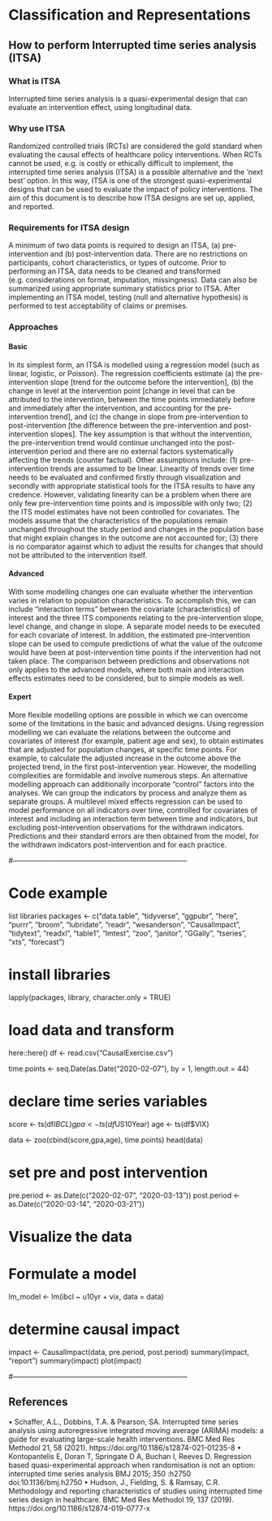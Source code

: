 # Classification and Representations
## How to perform Interrupted time series analysis (ITSA)

### What is ITSA
Interrupted time series analysis is a quasi-experimental design that can evaluate an intervention effect, using longitudinal data. 

### Why use ITSA
Randomized controlled trials (RCTs) are considered the gold standard when evaluating the causal effects of healthcare policy interventions. When RCTs cannot be used, e.g. is costly or ethically difficult to implement, the interrupted time series analysis (ITSA) is a possible alternative and the ‘next best’ option. In this way, ITSA is one of the strongest quasi-experimental designs that can be used to evaluate the impact of policy interventions. The aim of this document is to describe how ITSA designs are set up, applied, and reported.

### Requirements for ITSA design
A minimum of two data points is required to design an ITSA, (a) pre-intervention and (b) post-intervention data. There are no restrictions on participants, cohort characteristics, or types of outcome. Prior to performing an ITSA, data needs to be cleaned and transformed (e.g. considerations on format, imputation, missingness). Data can also be summarized using appropriate summary statistics prior to ITSA. After implementing an ITSA model, testing (null and alternative hypothesis) is performed to test acceptability of claims or premises. 

### Approaches

#### Basic
In its simplest form, an ITSA is modelled using a regression model (such as linear, logistic, or Poisson). The regression coefficients estimate (a) the pre-intervention slope [trend for the outcome before the intervention], (b) the change in level at the intervention point [change in level that can be attributed to the intervention, between the time points immediately before and immediately after the intervention, and accounting for the pre-intervention trend], and (c) the change in slope from pre-intervention to post-intervention [the difference between the pre-intervention and post-intervention slopes]. 
The key assumption is that without the intervention, the pre-intervention trend would continue unchanged into the post-intervention period and there are no external factors systematically affecting the trends (counter factual).
Other assumptions include: (1) pre-intervention trends are assumed to be linear. Linearity of trends over time needs to be evaluated and confirmed firstly through visualization and secondly with appropriate statistical tools for the ITSA results to have any credence. However, validating linearity can be a problem when there are only few pre-intervention time points and is impossible with only two; (2) the ITS model estimates have not been controlled for covariates. The models assume that the characteristics of the populations remain unchanged throughout the study period and changes in the population base that might explain changes in the outcome are not accounted for; (3) there is no comparator against which to adjust the results for changes that should not be attributed to the intervention itself.

#### Advanced
With some modelling changes one can evaluate whether the intervention varies in relation to population characteristics. To accomplish this, we can include “interaction terms” between the covariate (characteristics) of interest and the three ITS components relating to the pre-intervention slope, level change, and change in slope. A separate model needs to be executed for each covariate of interest.
In addition, the estimated pre-intervention slope can be used to compute predictions of what the value of the outcome would have been at post-intervention time points if the intervention had not taken place. The comparison between predictions and observations not only applies to the advanced models, where both main and interaction effects estimates need to be considered, but to simple models as well. 

#### Expert
More flexible modelling options are possible in which we can overcome some of the limitations in the basic and advanced designs.
Using regression modelling we can evaluate the relations between the outcome and covariates of interest (for example, patient age and sex), to obtain estimates that are adjusted for population changes, at specific time points. For example, to calculate the adjusted increase in the outcome above the projected trend, in the first post-intervention year. However, the modelling complexities are formidable and involve numerous steps. 
An alternative modelling approach can additionally incorporate “control” factors into the analyses. We can group the indicators by process and analyze them as separate groups. A multilevel mixed effects regression can be used to model performance on all indicators over time, controlled for covariates of interest and including an interaction term between time and indicators, but excluding post-intervention observations for the withdrawn indicators. 
Predictions and their standard errors are then obtained from the model, for the withdrawn indicators post-intervention and for each practice. 

#--------------------------------------------------------------------------

# Code example

list libraries
packages <- c("data.table", "tidyverse", "ggpubr", "here", "purrr",
              "broom", "lubridate", "readr", "wesanderson", "CausalImpact",
              "tidytext", "readxl", "table1", "lmtest", "zoo",
              "janitor", "GGally", "tseries", "xts", "forecast")

# install libraries
lapply(packages, library, character.only = TRUE)

# load data and transform
here::here()
df <- read.csv("CausalExercise.csv")

time.points <- seq.Date(as.Date("2020-02-07"), by = 1, length.out = 44)

# declare time series variables

score <- ts(df$IBCL)
gpa <- ts(df$US10Year)
age <- ts(df$VIX)

data <- zoo(cbind(score,gpa,age), time.points)
head(data)

# set pre and post intervention
pre.period <- as.Date(c("2020-02-07", "2020-03-13"))
post.period <- as.Date(c("2020-03-14", "2020-03-21"))


# Visualize the data
# Formulate a model

lm_model <- lm(ibcl ~ u10yr + vix, data = data)

# determine causal impact

impact <- CausalImpact(data, pre.period, post.period)
summary(impact, "report")
summary(impact)
plot(impact)

#--------------------------------------------------------------------------

 
## References
•	Schaffer, A.L., Dobbins, T.A. & Pearson, SA. Interrupted time series analysis using autoregressive integrated moving average (ARIMA) models: a guide for evaluating large-scale health interventions. BMC Med Res Methodol 21, 58 (2021). https://doi.org/10.1186/s12874-021-01235-8
•	Kontopantelis E, Doran T, Springate D A, Buchan I, Reeves D. Regression based quasi-experimental approach when randomisation is not an option: interrupted time series analysis BMJ 2015; 350 :h2750 doi:10.1136/bmj.h2750
•	Hudson, J., Fielding, S. & Ramsay, C.R. Methodology and reporting characteristics of studies using interrupted time series design in healthcare. BMC Med Res Methodol 19, 137 (2019). https://doi.org/10.1186/s12874-019-0777-x



